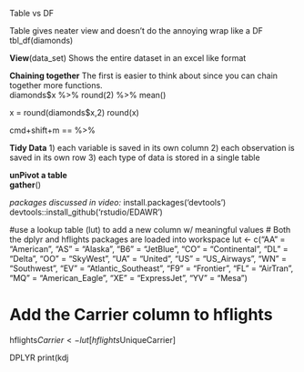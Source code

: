 Table vs DF

Table gives neater view and doesn't do the annoying wrap like a DF
tbl_df(diamonds)

**View**(data_set)
Shows the entire dataset in an excel like format

**Chaining together** The first is easier to think about since you can chain together more functions.  
diamonds$x %>%
  round(2) %>%
  mean()
  
x = round(diamonds$x,2)
round(x)

cmd+shift+m == %>%

**Tidy Data**
1) each variable is saved in its own column
2) each observation is saved in its own row
3) each type of data is stored in a single table

**unPivot a table**  
**gather**()


*packages discussed in video:*
install.packages('devtools')
devtools::install_github('rstudio/EDAWR')

#use a lookup table (lut) to add a new column w/ meaningful values
# Both the dplyr and hflights packages are loaded into workspace
lut <- c("AA" = "American", "AS" = "Alaska", "B6" = "JetBlue", "CO" = "Continental", 
         "DL" = "Delta", "OO" = "SkyWest", "UA" = "United", "US" = "US_Airways", 
         "WN" = "Southwest", "EV" = "Atlantic_Southeast", "F9" = "Frontier", 
         "FL" = "AirTran", "MQ" = "American_Eagle", "XE" = "ExpressJet", "YV" = "Mesa")

# Add the Carrier column to hflights
hflights$Carrier <- lut[hflights$UniqueCarrier]

DPLYR
print(kdj